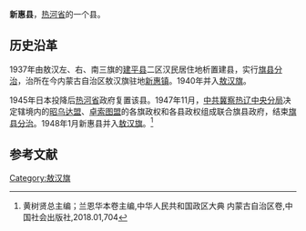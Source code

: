 '''新惠县'''，[[热河省|热河省]]的一个县。

==历史沿革==
1937年由敖汉左、右、南三旗的[[建平县|建平县]]二区汉民居住地析置建县，实行[[旗县分治|旗县分治]]，治所在今内蒙古自治区敖汉旗驻地[[新惠镇|新惠镇]]。1940年并入[[敖汉旗|敖汉旗]]。

1945年日本投降后[[熱河省_(中華人民共和國)|热河省]]政府复置该县。1947年11月，[[中共冀察热辽中央分局|中共冀察热辽中央分局]]决定辖境内的[[昭乌达盟|昭乌达盟]]、[[卓索图盟|卓索图盟]]的各旗政权和各县政权组成联合旗县政府，结束[[旗县分治|旗县分治]]。1948年1月新惠县并入[[敖汉旗|敖汉旗]]。<ref>黄树贤总主编；兰恩华本卷主编,中华人民共和国政区大典 内蒙古自治区卷,中国社会出版社,2018.01,704</ref>
==参考文献==
<references/>
[[Category:敖汉旗|Category:敖汉旗]]